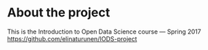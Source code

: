 
# About the project

This is the Introduction to Open Data Science course --- Spring 2017 <https://github.com/elinaturunen/IODS-project>